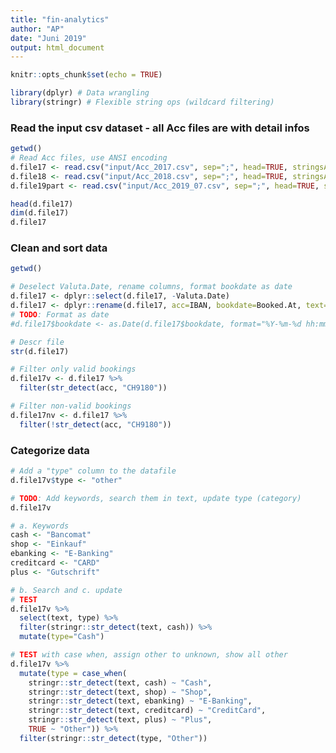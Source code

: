 ```yaml
---
title: "fin-analytics"
author: "AP"
date: "Juni 2019"
output: html_document
---
```


```r
knitr::opts_chunk$set(echo = TRUE)
```

```r
library(dplyr) # Data wrangling
library(stringr) # Flexible string ops (wildcard filtering)
```

### Read the input csv dataset - all Acc files are with detail infos
```r
getwd()
# Read Acc files, use ANSI encoding
d.file17 <- read.csv("input/Acc_2017.csv", sep=";", head=TRUE, stringsAsFactors=FALSE, encoding = "ANSI")
d.file18 <- read.csv("input/Acc_2018.csv", sep=";", head=TRUE, stringsAsFactors=FALSE, encoding = "ANSI")
d.file19part <- read.csv("input/Acc_2019_07.csv", sep=";", head=TRUE, stringsAsFactors=FALSE, encoding = "ANSI")

head(d.file17)
dim(d.file17)
d.file17
```

### Clean and sort data
```r
getwd()

# Deselect Valuta.Date, rename columns, format bookdate as date
d.file17 <- dplyr::select(d.file17, -Valuta.Date)
d.file17 <- dplyr::rename(d.file17, acc=IBAN, bookdate=Booked.At, text=Text, amount=Credit.Debit.Amount, balance=Balance)
# TODO: Format as date
#d.file17$bookdate <- as.Date(d.file17$bookdate, format="%Y-%m-%d hh:mm:ss")

# Descr file
str(d.file17)

# Filter only valid bookings
d.file17v <- d.file17 %>%
  filter(str_detect(acc, "CH9180"))

# Filter non-valid bookings
d.file17nv <- d.file17 %>% 
  filter(!str_detect(acc, "CH9180"))


```

### Categorize data
```r
# Add a "type" column to the datafile
d.file17v$type <- "other"

# TODO: Add keywords, search them in text, update type (category)
d.file17v

# a. Keywords
cash <- "Bancomat"
shop <- "Einkauf"
ebanking <- "E-Banking"
creditcard <- "CARD"
plus <- "Gutschrift"

# b. Search and c. update
# TEST
d.file17v %>%
  select(text, type) %>%
  filter(stringr::str_detect(text, cash)) %>%
  mutate(type="Cash")

# TEST with case when, assign other to unknown, show all other
d.file17v %>%
  mutate(type = case_when(
    stringr::str_detect(text, cash) ~ "Cash",
    stringr::str_detect(text, shop) ~ "Shop",
    stringr::str_detect(text, ebanking) ~ "E-Banking",
    stringr::str_detect(text, creditcard) ~ "CreditCard",
    stringr::str_detect(text, plus) ~ "Plus",
    TRUE ~ "Other")) %>%
  filter(stringr::str_detect(type, "Other"))


```







